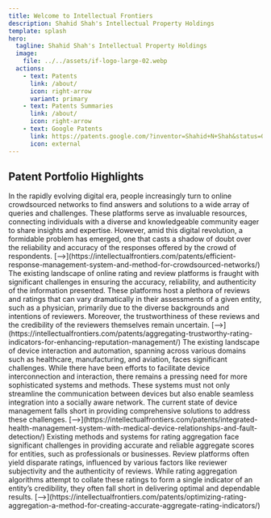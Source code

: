 ```yaml
---
title: Welcome to Intellectual Frontiers
description: Shahid Shah's Intellectual Property Holdings
template: splash
hero:
  tagline: Shahid Shah's Intellectual Property Holdings
  image:
    file: ../../assets/if-logo-large-02.webp
  actions:
    - text: Patents
      link: /about/
      icon: right-arrow	  
      variant: primary  
    - text: Patents Summaries
      link: /about/
      icon: right-arrow
    - text: Google Patents
      link: https://patents.google.com/?inventor=Shahid+N+Shah&status=GRANT&type=PATENT&num=100&oq=inventor:%28Shahid+N+Shah%29+status:GRANT+type:PATENT
      icon: external
---
```



## Patent Portfolio Highlights

<CardGrid stagger>
	<Card title="Efficient Response Management System and Method for Crowdsourced Networks" icon="pencil">
		In the rapidly evolving digital era, people increasingly turn to online crowdsourced networks to find answers and solutions to a wide array of queries and challenges. These platforms serve as invaluable resources, connecting individuals with a diverse and knowledgeable community eager to share insights and expertise. However, amid this digital revolution, a formidable problem has emerged, one that casts a shadow of doubt over the reliability and accuracy of the responses offered by the crowd of respondents. [-->](https://intellectualfrontiers.com/patents/efficient-response-management-system-and-method-for-crowdsourced-networks/)
	</Card>
	<Card title="Aggregating Trustworthy Rating Indicators for Enhancing Reputation Management" icon="add-document">
		The existing landscape of online rating and review platforms is fraught with significant challenges in ensuring the accuracy, reliability, and authenticity of the information presented. These platforms host a plethora of reviews and ratings that can vary dramatically in their assessments of a given entity, such as a physician, primarily due to the diverse backgrounds and intentions of reviewers. Moreover, the trustworthiness of these reviews and the credibility of the reviewers themselves remain uncertain. [-->](https://intellectualfrontiers.com/patents/aggregating-trustworthy-rating-indicators-for-enhancing-reputation-management/)
	</Card>
	<Card title="Integrated Healthcare System with Predictive Analytics and Risk Management through Social Networking" icon="setting">
		The existing landscape of device interaction and automation, spanning across various domains such as healthcare, manufacturing, and aviation, faces significant challenges. While there have been efforts to facilitate device interconnection and interaction, there remains a pressing need for more sophisticated systems and methods. These systems must not only streamline the communication between devices but also enable seamless integration into a socially aware network. The current state of device management falls short in providing comprehensive solutions to address these challenges. [-->](https://intellectualfrontiers.com/patents/integrated-health-management-system-with-medical-device-relationships-and-fault-detection/)
	</Card>
	<Card title="Optimizing Rating Aggregation - A Method for Creating Accurate Aggregate Rating Indicators" icon="open-book">
		Existing methods and systems for rating aggregation face significant challenges in providing accurate and reliable aggregate scores for entities, such as professionals or businesses. Review platforms often yield disparate ratings, influenced by various factors like reviewer subjectivity and the authenticity of reviews. While rating aggregation algorithms attempt to collate these ratings to form a single indicator of an entity’s credibility, they often fall short in delivering optimal and dependable results. [-->](https://intellectualfrontiers.com/patents/optimizing-rating-aggregation-a-method-for-creating-accurate-aggregate-rating-indicators/)
	</Card>
</CardGrid>
